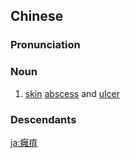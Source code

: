 {{also|痈疽}}
==Chinese==
{{zh-forms|s=痈疽}}

===Pronunciation===
{{zh-pron
|m=yōngjū
|c=jung1 zeoi1,jung1 ceoi1,jung2 zeoi1
|mn=xm:iong-chhu
|cat=n
}}

===Noun===
{{zh-noun}}

# {{lb|zh|TCM}} [[skin]] [[abscess]] and [[ulcer]]

===Descendants===
{{CJKV||ようそ|옹저|ung thư}}

[[ja:癰疽]]